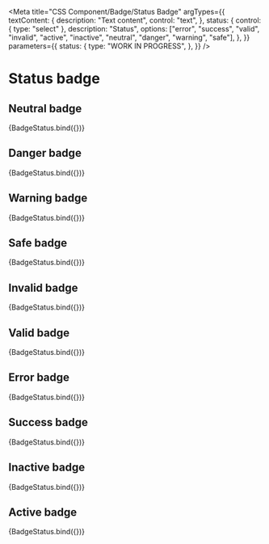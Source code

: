 <!-- @license CC0-1.0 -->


<Meta
  title="CSS Component/Badge/Status Badge"
  argTypes={{
    textContent: {
      description: "Text content",
      control: "text",
    },
    status: {
      control: { type: "select" },
      description: "Status",
      options: ["error", "success", "valid", "invalid", "active", "inactive", "neutral", "danger", "warning", "safe"],
    },
  }}
  parameters={{
    status: {
      type: "WORK IN PROGRESS",
    },
  }}
/>

# Status badge

## Neutral badge

<Canvas>
  <Story
    name="Neutral badge"
    args={{
      status: "neutral",
      textContent: "neutral",
    }}
  >
    {BadgeStatus.bind({})}
  </Story>
</Canvas>

<ArgsTable story="Neutral badge" />

## Danger badge

<Canvas>
  <Story
    name="Danger badge"
    args={{
      status: "danger",
      textContent: "danger",
    }}
  >
    {BadgeStatus.bind({})}
  </Story>
</Canvas>

## Warning badge

<Canvas>
  <Story
    name="Warning badge"
    args={{
      status: "warning",
      textContent: "warning",
    }}
  >
    {BadgeStatus.bind({})}
  </Story>
</Canvas>

## Safe badge

<Canvas>
  <Story
    name="Safe badge"
    args={{
      status: "safe",
      textContent: "safe",
    }}
  >
    {BadgeStatus.bind({})}
  </Story>
</Canvas>

## Invalid badge

<Canvas>
  <Story
    name="Invalid badge"
    args={{
      status: "invalid",
      textContent: "invalid",
    }}
  >
    {BadgeStatus.bind({})}
  </Story>
</Canvas>

## Valid badge

<Canvas>
  <Story
    name="Valid badge"
    args={{
      status: "valid",
      textContent: "valid",
    }}
  >
    {BadgeStatus.bind({})}
  </Story>
</Canvas>

## Error badge

<Canvas>
  <Story
    name="Error badge"
    args={{
      status: "error",
      textContent: "error",
    }}
  >
    {BadgeStatus.bind({})}
  </Story>
</Canvas>

## Success badge

<Canvas>
  <Story
    name="Success badge"
    args={{
      status: "success",
      textContent: "success",
    }}
  >
    {BadgeStatus.bind({})}
  </Story>
</Canvas>

## Inactive badge

<Canvas>
  <Story
    name="Inactive badge"
    args={{
      status: "inactive",
      textContent: "inactive",
    }}
  >
    {BadgeStatus.bind({})}
  </Story>
</Canvas>

## Active badge

<Canvas>
  <Story
    name="Active badge"
    args={{
      status: "active",
      textContent: "active",
    }}
  >
    {BadgeStatus.bind({})}
  </Story>
</Canvas>
